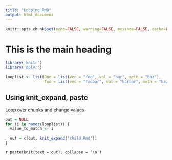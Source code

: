 ```yaml
---
title: "Looping RMD"
output: html_document
---
```


```r
knitr::opts_chunk$set(echo=FALSE, warning=FALSE, message=FALSE, cache=FALSE)
```

# This is the main heading

```r
library('knitr')
library('dplyr')

looplist <- list(One = list(vec = "foo", val = "bar", meth = "baz"),
                 Two = list(vec = "foobar", val = "barbar", meth = "bazbar"))

```

## Using knit_expand, paste

Loop over chunks and change values

```r
out = NULL
for (i in names(looplist)) {
  value_to_match <- i
  
  out = c(out, knit_expand('child.Rmd'))
}
```
`r paste(knit(text = out), collapse = '\n')`

